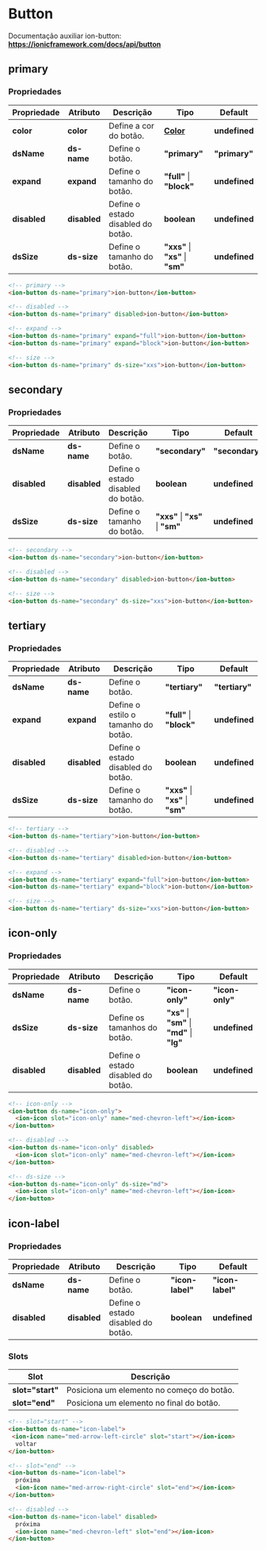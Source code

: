 
<Meta title="Components/Global/Button/Usage" />

# Button

Documentação auxiliar ion-button: **https://ionicframework.com/docs/api/button**

## primary

### Propriedades

| Propriedade  | Atributo     | Descrição                          | Tipo                              | Default       |
| ------------ | ------------ | ---------------------------------- | --------------------------------- | ------------- |
| **color**    | **color**    | Define a cor do botão.             | **[Color](http://desenv.ordomederi.com/med-components/?path=/story/enums-enums--page#medcolors)**  | **undefined** |
| **dsName**   | **ds-name**  | Define o botão.                    | **"primary"**                     | **"primary"** |
| **expand**   | **expand**   | Define o tamanho do botão.         | **"full"** \| **"block"**         | **undefined** |
| **disabled** | **disabled** | Define o estado disabled do botão. | **boolean**                       | **undefined** |
| **dsSize**   | **ds-size**  | Define o tamanho do botão.         | **"xxs"** \| **"xs"** \| **"sm"** | **undefined** |

```html
<!-- primary -->
<ion-button ds-name="primary">ion-button</ion-button>

<!-- disabled -->
<ion-button ds-name="primary" disabled>ion-button</ion-button>

<!-- expand -->
<ion-button ds-name="primary" expand="full">ion-button</ion-button>
<ion-button ds-name="primary" expand="block">ion-button</ion-button>

<!-- size -->
<ion-button ds-name="primary" ds-size="xxs">ion-button</ion-button>
```

## secondary

### Propriedades

| Propriedade  | Atributo     | Descrição                          | Tipo                              | Default         |
| ------------ | ------------ | ---------------------------------- | --------------------------------- | --------------- |
| **dsName**   | **ds-name**  | Define o botão.                    | **"secondary"**                   | **"secondary"** |
| **disabled** | **disabled** | Define o estado disabled do botão. | **boolean**                       | **undefined**   |
| **dsSize**   | **ds-size**  | Define o tamanho do botão.         | **"xxs"** \| **"xs"** \| **"sm"** | **undefined**   |

```html
<!-- secondary -->
<ion-button ds-name="secondary">ion-button</ion-button>

<!-- disabled -->
<ion-button ds-name="secondary" disabled>ion-button</ion-button>

<!-- size -->
<ion-button ds-name="secondary" ds-size="xxs">ion-button</ion-button>
```

## tertiary

### Propriedades

| Propriedade  | Atributo     | Descrição                           | Tipo                              | Default        |
| ------------ | ------------ | ----------------------------------- | --------------------------------- | -------------- |
| **dsName**   | **ds-name**  | Define o botão.                     | **"tertiary"**                    | **"tertiary"** |
| **expand**   | **expand**   | Define o estilo o tamanho do botão. | **"full"** \| **"block"**         | **undefined**  |
| **disabled** | **disabled** | Define o estado disabled do botão.  | **boolean**                       | **undefined**  |
| **dsSize**   | **ds-size**  | Define o tamanho do botão.          | **"xxs"** \| **"xs"** \| **"sm"** | **undefined**  |

```html
<!-- tertiary -->
<ion-button ds-name="tertiary">ion-button</ion-button>

<!-- disabled -->
<ion-button ds-name="tertiary" disabled>ion-button</ion-button>

<!-- expand -->
<ion-button ds-name="tertiary" expand="full">ion-button</ion-button>
<ion-button ds-name="tertiary" expand="block">ion-button</ion-button>

<!-- size -->
<ion-button ds-name="tertiary" ds-size="xxs">ion-button</ion-button>
```

## icon-only

### Propriedades

| Propriedade  | Atributo     | Descrição                          | Tipo                                         | Default         |
| ------------ | ------------ | ---------------------------------- | -------------------------------------------- | --------------- |
| **dsName**   | **ds-name**  | Define o botão.                    | **"icon-only"**                              | **"icon-only"** |
| **dsSize**   | **ds-size**  | Define os tamanhos do botão.       | **"xs"** \| **"sm"** \| **"md"** \| **"lg"** | **undefined**   |
| **disabled** | **disabled** | Define o estado disabled do botão. | **boolean**                                  | **undefined**   |

```html
<!-- icon-only -->
<ion-button ds-name="icon-only">
  <ion-icon slot="icon-only" name="med-chevron-left"></ion-icon>
</ion-button>

<!-- disabled -->
<ion-button ds-name="icon-only" disabled>
  <ion-icon slot="icon-only" name="med-chevron-left"></ion-icon>
</ion-button>

<!-- ds-size -->
<ion-button ds-name="icon-only" ds-size="md">
  <ion-icon slot="icon-only" name="med-chevron-left"></ion-icon>
</ion-button>
```

## icon-label

### Propriedades

| Propriedade  | Atributo     | Descrição                          | Tipo             | Default          |
| ------------ | ------------ | ---------------------------------- | ---------------- | ---------------- |
| **dsName**   | **ds-name**  | Define o botão.                    | **"icon-label"** | **"icon-label"** |
| **disabled** | **disabled** | Define o estado disabled do botão. | **boolean**      | **undefined**    |

### Slots

| Slot              | Descrição                                 |
| ----------------- | ----------------------------------------- |
| **slot="start"**  | Posiciona um elemento no começo do botão. |
| **slot="end"**    | Posiciona um elemento no final do botão.  |

```html
<!-- slot="start" -->
<ion-button ds-name="icon-label">
 <ion-icon name="med-arrow-left-circle" slot="start"></ion-icon>
  voltar
</ion-button>

<!-- slot="end" -->
<ion-button ds-name="icon-label">
  próxima
  <ion-icon name="med-arrow-right-circle" slot="end"></ion-icon>
</ion-button>

<!-- disabled -->
<ion-button ds-name="icon-label" disabled>
  próxima
  <ion-icon name="med-chevron-left" slot="end"></ion-icon>
</ion-button>
```
